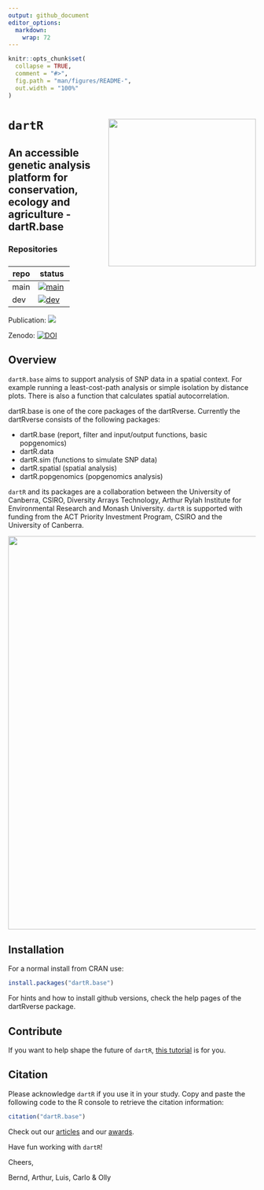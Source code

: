 ```yaml
---
output: github_document
editor_options: 
  markdown: 
    wrap: 72
---
```


<!-- README.md is generated from README.Rmd. Please edit that file -->

```r
knitr::opts_chunk$set(
  collapse = TRUE,
  comment = "#>",
  fig.path = "man/figures/README-",
  out.width = "100%"
)
```

# `dartR` <a href="https://green-striped-gecko.github.io/dartR/"><img src='man/figures/dartR_logo.png' align="right" height="300" /></a>

## An accessible genetic analysis platform for conservation, ecology and agriculture - dartR.base

<!-- badges: start -->

### Repositories
| repo | status |
|------|--------|
| main |[![main](https://github.com/green-striped-gecko/dartR.base/actions/workflows/check-standard.yml/badge.svg?branch=main)](https://github.com/green-striped-gecko/dartRverse/actions/workflows/check-standard.yml)|
| dev |[![dev](https://github.com/green-striped-gecko/dartR.base/actions/workflows/check-standard.yml/badge.svg?branch=dev)](https://github.com/green-striped-gecko/dartR.base/actions/workflows/check-standard.yml) |

Publication:
[![](https://img.shields.io/badge/doi-10.1111/1755--0998.12745-00cccc.svg)](https://doi.org/10.1111/1755-0998.12745)

Zenodo:
[![DOI](https://zenodo.org/badge/86640709.svg)](https://zenodo.org/badge/latestdoi/86640709)


<!-- badges: end -->

## Overview

`dartR.base` aims to support analysis of SNP data in a spatial context. For example running a least-cost-path analysis or simple isolation by distance plots. There is also a function that calculates spatial autocorrelation.

dartR.base is one of the core packages of the dartRverse. 
Currently the dartRverse consists of the following packages:

-   dartR.base   (report, filter and input/output functions, basic popgenomics)
-   dartR.data
-   dartR.sim     (functions to simulate SNP data)
-   dartR.spatial (spatial analysis)
-   dartR.popgenomics (popgenomics analysis)


`dartR` and its packages are a collaboration between the University of Canberra, CSIRO, Diversity Arrays Technology, Arthur Rylah Institute for Environmental Research and Monash University. `dartR` is supported with funding from the ACT Priority Investment Program, CSIRO and the University of Canberra.

<p align="center">
<img src='man/figures/institutions.png' width="800"/>
</p>

## Installation

For a normal install from CRAN use:
```r
install.packages("dartR.base")
```


For hints and how to install github versions, check the help pages of the dartRverse package.

## Contribute

If you want to help shape the future of `dartR`, [this
tutorial](http://georges.biomatix.org/storage/app/media/uploaded-files/Tutorial_0_dartR_for_the_Developer_2.0_19-Feb-22.pdf)
is for you.

## Citation

Please acknowledge `dartR` if you use it in your study. Copy and paste
the following code to the R console to retrieve the citation
information:

```r
citation("dartR.base")
```

Check out our
[articles](https://github.com/green-striped-gecko/dartR/wiki/dartR-team-publications)
and our
[awards](https://github.com/green-striped-gecko/dartR/wiki/dartR-awards).

Have fun working with `dartR`!

Cheers,

Bernd, Arthur, Luis, Carlo & Olly
